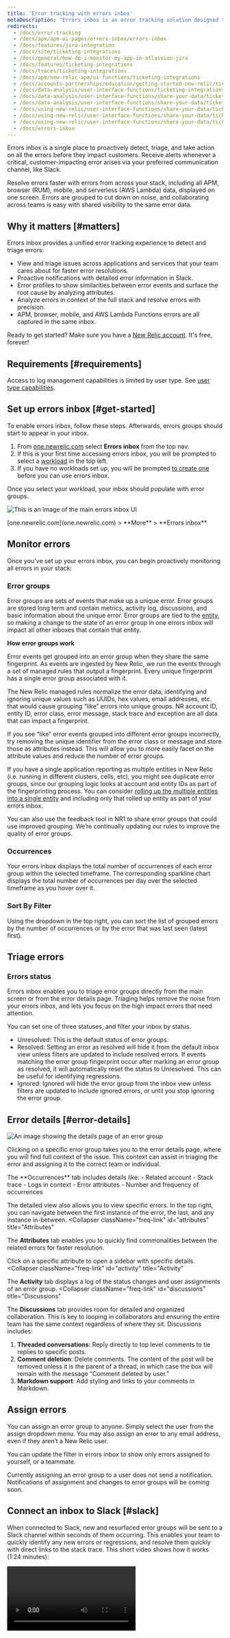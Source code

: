 ```yaml
---
title: 'Error tracking with errors inbox'
metaDescription: "Errors inbox is an error tracking solution designed to give you the tools to proactively detect, triage, and resolve errors across your full application stack."
redirects:
  - /docs/error-tracking
  - /docs/apm/apm-ui-pages/errors-inbox/errors-inbox
  - /docs/features/jira-integration
  - /docs/site/ticketing-integrations
  - /docs/general/how-do-i-monitor-my-app-in-atlassian-jira
  - /docs/features/ticketing-integrations
  - /docs/traces/ticketing-integrations
  - /docs/apm/new-relic-apm/ui-functions/ticketing-integrations
  - /docs/accounts-partnerships/education/getting-started-new-relic/ticketing-integrations
  - /docs/data-analysis/user-interface-functions/ticketing-integrations
  - /docs/data-analysis/user-interface-functions/share-your-data/ticketing-integrations
  - /docs/data-analysis/user-interface-functions/share-your-data/ticketing-integrations-jira-lighthouse-pivotal-tracker
  - /docs/using-new-relic/user-interface-functions/share-your-data/ticketing-integrations-jira-lighthouse-pivotal-tracker
  - /docs/using-new-relic/user-interface-functions/share-your-data/ticketing-integrations-lighthouse-pivotal-tracker
  - /docs/using-new-relic/user-interface-functions/share-your-data/ticketing-integrations
  - /docs/errors-inbox
---
```


Errors inbox is a single place to proactively detect, triage, and take action on all the errors before they impact customers. Receive alerts whenever a critical, customer-impacting error arises via your preferred communication channel, like Slack.

Resolve errors faster with errors from across your stack, including all APM, browser (RUM), mobile, and serverless (AWS Lambda) data, displayed on one screen. Errors are grouped to cut down on noise, and collaborating across teams is easy with shared visibility to the same error data.

## Why it matters [#matters]

Errors inbox provides a unified error tracking experience to detect and triage errors:

- View and triage issues across applications and services that your team cares about for faster error resolutions.
- Proactive notifications with detailed error information in Slack.
- Error profiles to show similarities between error events and surface the root cause by analyzing attributes.
- Analyze errors in context of the full stack and resolve errors with precision.
- APM, browser, mobile, and AWS Lambda Functions errors are all captured in the same inbox.

Ready to get started? Make sure you have a [New Relic account](https://newrelic.com/signup). It's free, forever!

## Requirements [#requirements]

Access to log management capabilities is limited by user type. See [user type capabilities](/docs/accounts/accounts-billing/new-relic-one-user-management/user-type/#user-type-comparison-table).  

## Set up errors inbox [#get-started]

To enable errors inbox, follow these steps. Afterwards, errors groups should start to appear in your inbox.

1. From [one.newrelic.com](https://one.newrelic.com) select **Errors inbox** from the top nav.
2. If this is your first time accessing errors inbox, you will be prompted to select a [workload](/docs/new-relic-one/use-new-relic-one/workloads/workloads-isolate-resolve-incidents-faster/) in the top left.
3. If you have no workloads set up, you will be prompted [to create one](/docs/new-relic-one/use-new-relic-one/workloads/use-workloads/) before you can use errors inbox. 

Once you select your workload, your inbox should populate with error groups.

![This is an image of the main errors inbox UI](./images/errors-ui.png "ui-main")

<figcaption>[one.newrelic.com](one.newrelic.com) > **More** > **Errors inbox**</figcaption>

## Monitor errors

Once you've set up your errors inbox, you can begin proactively monitoring all errors in your stack:

### Error groups

Error groups are sets of events that make up a unique error.  Error groups are stored long term and contain metrics, activity log, discussions, and basic information about the unique error. Error groups are tied to the [entity](/docs/new-relic-one/use-new-relic-one/core-concepts/what-entity-new-relic/), so making a change to the state of an error group in one errors inbox will impact all other inboxes that contain that entity.

**How error groups work**

Error events get grouped into an error group when they share the same fingerprint.  As events are ingested by New Relic, we run the events through a set of managed rules that output a fingerprint.  Every unique fingerprint has a single error group associated with it.

The New Relic managed rules normalize the error data, identifying and ignoring unique values such as UUIDs, hex values, email addresses, etc. that would cause grouping “like” errors into unique groups.  NR account ID, entity ID, error class, error message, stack trace and exception are all data that can impact a fingerprint.

<CollapserGroup>
  <Collapser
    className="freq-link"
    id="similar-events"
    title="Troubleshooting: similar looking events do not group together"
  >

If you see “like” error events grouped into different error groups incorrectly, try removing the unique identifier from the error class or message and store those as attributes instead.  This will allow you to more easily facet on the attribute values and reduce the number of error groups.

If you have a single application reporting as multiple entities in New Relic (i.e. running in different clusters, cells, etc), you might see duplicate error groups, since our grouping logic looks at account and entity IDs as part of the fingerprinting process.  You can consider [rolling up the multiple entities into a single entity](/docs/agents/manage-apm-agents/app-naming/use-multiple-names-app/) and including only that rolled up entity as part of your errors inbox.

You can also use the feedback tool in NR1 to share error groups that could use improved grouping.  We’re continually updating our rules to improve the quality of error groups.

  </Collapser>
</CollapserGroup>

### Occurrences

Your errors inbox displays the total number of occurrences of each error group within the selected timeframe. The corresponding sparkline chart displays the total number of occurrences per day over the selected timeframe as you hover over it.

### Sort By Filter
Using the dropdown in the top right, you can sort the list of grouped errors by the number of occurrences or by the error that was last seen (latest first).

## Triage errors

### Errors status

Errors inbox enables you to triage error groups directly from the main screen or from the error details page.  Triaging helps remove the noise from your errors inbox, and lets you focus on the high impact errors that need attention.

You can set one of three statuses, and filter your inbox by status.
- Unresolved: This is the default status of error groups.
- Resolved: Setting an error as resolved will hide it from the default inbox view unless filters are updated to include resolved errors.  If events matching the error group fingerprint occur after marking an error group as resolved, it will automatically reset the status to Unresolved.  This can be useful for identifying regressions.
- Ignored: Ignored will hide the error group from the inbox view unless filters are updated to include ignored errors, or until you stop ignoring the error group.

## Error details [#error-details]

![An image showing the details page of an error group](./images/context.png "Error group details page")

Clicking on a specific error group takes you to the error details page, where you will find full context of the issue. This context can assist in triaging the error and assigning it to the correct team or individual.

<CollapserGroup>
  <Collapser
    className="freq-link"
    id="occurrences"
    title="Occurrences"
  >
The **Occurrences** tab includes details like:
- Related account
- Stack trace
- Logs in context
- Error attributes
- Number and frequency of occurrences

The detailed view also allows you to view specific errors. In the top right, you can navigate between the first instance of the error, the last, and any instance in-between.
  </Collapser>
  <Collapser
    className="freq-link"
    id="attributes"
    title="Attributes"
  >
The **Attributes** tab enables you to quickly find commonalities between the related errors for faster resolution.

Click on a specific attribute to open a sidebar with specific details.
  </Collapser>
  <Collapser
    className="freq-link"
    id="activity"
    title="Activity"
  >
The **Activity** tab displays a log of the status changes and user assignments of an error group.
  </Collapser>
  <Collapser
    className="freq-link"
    id="discussions"
    title="Discussions"
  >
The **Discussions** tab provides room for detailed and organized collaboration. This is key to looping in collaborators and ensuring the entire team has the same context regardless of where they sit. Discussions includes:

1. **Threaded conversations**: Reply directly to top level comments to tie replies to specific posts.
2. **Comment deletion**: Delete comments. The content of the post will be removed unless it is the parent of a thread, in which case the box will remain with the message “Comment deleted by user.”
3. **Markdown support**: Add styling and links to your comments in Markdown.

  </Collapser>
</CollapserGroup>

## Assign errors

You can assign an error group to anyone. Simply select the user from the assign dropdown menu. You may also assign an error to any email address, even if they aren’t a New Relic user.

You can update the filter in errors inbox to show only errors assigned to yourself, or a teammate.  

<Callout variant="important">
Currently assigning an error group to a user does not send a notification. Notifications of assignment and changes to error groups will be coming soon.
</Callout>

## Connect an inbox to Slack [#slack]

When connected to Slack, new and resurfaced error groups will be sent to a Slack channel within seconds of them occurring.  This enables your team to quickly identify any new errors or regressions, and resolve them quickly with direct links to the stack trace. This short video shows how it works (1:24 minutes):

<Video id="HEbX0dgeGGw" type="youtube" />

To connect an inbox to Slack:
1. If your Slack workspace does not have the [New Relic app](https://newrelic.slack.com/apps/AP92KQJS3-new-relic?tab=more_info) installed, do that first.
2. From an inbox, select the **Inbox Settings** icon (looks like a gear) in the top right corner.
3. Toggle the Slack button to **on** if it is **off**.
4. If no workspaces are available, click the <Icon name="fe-plus" /> plus button to enable Slack with a one click Slack authentication.
5. Once authenticated, you will be able to select a Workspace and specific Channel to send notifications to.
6. Click **Test** to ensure messages are being sent to the right channel.

## Connect errors inbox to CodeStream

To use CodeStream's Open in IDE integration with your APM stack trace errors, use environment variables to configure your APM agent with your application's [commit sha](https://git-scm.com/book/en/v2/Git-Tools-Revision-Selection) and/or your [release tag](https://git-scm.com/book/en/v2/Git-Basics-Tagging) associated with the running version of your software.

Once set up, you can jump from an error group directly to the offending code in your IDE by clicking the **Open in IDE** button.

Learn more [here](docs/codestream/start-here/codestream-new-relic/#apm).

## Connect an inbox to Jira [#jira]

Connect errors inbox to Jira to easily create tickets for your errors, allowing for faster collaboration and resolution. Jira templates allow you to quickly create a ticket containing error details and links directly to the stack trace and APM for quick access and resolution. 

We store a link to the the ticket alongside the associated error group for a period of time. If the error occurs again within that period, you can easily access associated tickets.

<Callout variant="important">
New Relic currently supports Atlassian-Jira Classic (company-managed) projects.
</Callout>

To connect an inbox to Jira:
1. Click on the Jira integration icon on the far right side of the error group you want to connect to Jira. 
  ![An image showing the location the jira integration button in errors inbox.](./images/jiraint.png "Jira integration button")
  <figcaption>Clicking the Jira integration icon allows you to create a ticket based on a template, or create a template if you don't already have one.</figcaption>
2. If you don’t already have a [connection to Jira](/docs/alerts-applied-intelligence/notifications/notification-integrations/#set-up-jira) set up in your account, click **Add JIRA Workspace** from the dropdown. Fill in all the fields and click **Test connection** before saving to ensure that your details are correct.
3. Next, set up a template. Templates determine what information will be sent to Jira. Find more information about specific fields [here](/docs/alerts-applied-intelligence/notifications/notification-integrations/#configure-jira-message-template). Errors inbox does not currently support two-way communication with Jira, but you can select this option in case it is supported in the future.
4. Once you have a template, click **Send test notification** to preview what the ticket looks like in Jira. If the preview looks good, click **Update message** to save the template.  Note that a test notification will create a Jira ticket in your Jira workspace.
5. Now your team can create Jira tickets by clicking the Jira integration icon on the far right side of the error group and selecting a template.



Jira settings are associated with the account that owns the error group or entity. If you are using the cross-account errors inbox, you will need to set up a Jira connection multiple times. 
